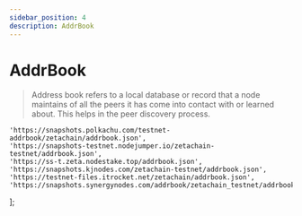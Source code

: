 ```yaml
---
sidebar_position: 4
description: AddrBook
---
```


# AddrBook

> Address book refers to a local database or record that a node maintains of all the peers it has come into contact with or learned about. This helps in the peer discovery process.



	'https://snapshots.polkachu.com/testnet-addrbook/zetachain/addrbook.json',
	'https://snapshots-testnet.nodejumper.io/zetachain-testnet/addrbook.json',
	'https://ss-t.zeta.nodestake.top/addrbook.json',
	'https://snapshots.kjnodes.com/zetachain-testnet/addrbook.json',
	'https://testnet-files.itrocket.net/zetachain/addrbook.json',
	'https://snapshots.synergynodes.com/addrbook/zetachain_testnet/addrbook.json',
];

<SelectPaste endpoints={endpoints} codeTemplate={addrBook} tip="Click on any endpoint to paste it into the code block." />
